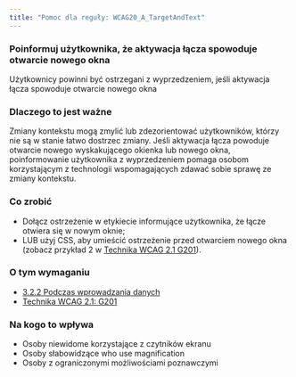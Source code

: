 ```yaml
---
title: "Pomoc dla reguły: WCAG20_A_TargetAndText"
---
```


<div className="toolHelp">
<Row>
<Column colLg={16} colMd={8} colSm={4} className="toolHead">

### Poinformuj użytkownika, że aktywacja łącza spowoduje otwarcie nowego okna

<div id="locLevel"></div>

Użytkownicy powinni być ostrzegani z wyprzedzeniem, jeśli aktywacja łącza spowoduje otwarcie nowego okna

</Column>
</Row>
<Row>
<Column colLg={11} colMd={5} colSm={4} className="toolMain">

### Dlaczego to jest ważne

Zmiany kontekstu mogą zmylić lub zdezorientować użytkowników, którzy nie są w stanie łatwo dostrzec zmiany. Jeśli aktywacja łącza powoduje otwarcie nowego wyskakującego okienka lub nowego okna, poinformowanie użytkownika z wyprzedzeniem pomaga osobom korzystającym z&nbsp;technologii wspomagających zdawać sobie sprawę ze zmiany kontekstu.

<div id="locSnippet"></div>

### Co zrobić

* Dołącz ostrzeżenie w etykiecie informujące użytkownika, że łącze otwiera się w nowym oknie;
* LUB użyj CSS, aby umieścić ostrzeżenie przed otwarciem nowego okna (zobacz przykład 2 w [Technika WCAG 2.1 G201](https://www.w3.org/WAI/WCAG21/Techniques/general/G201)).

</Column>
<Column colLg={5} colMd={3} colSm={4} className="toolLeft">

### O tym wymaganiu

* [3.2.2 Podczas wprowadzania danych](https://wcag.lepszyweb.pl/#on-input)
* [Technika WCAG 2.1: G201](https://www.w3.org/WAI/WCAG21/Techniques/general/G201)

### Na kogo to wpływa

* Osoby niewidome korzystające z czytników ekranu
* Osoby słabowidzące who use magnification
* Osoby z ograniczonymi możliwościami poznawczymi

</Column>
</Row>
</div>

